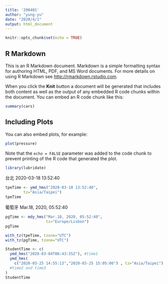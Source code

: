 ```yaml
---
title: '200401'
author: "yung-yu"
date: "2020/4/1"
output: html_document
---
```


```r
knitr::opts_chunk$set(echo = TRUE)
```

## R Markdown

This is an R Markdown document. Markdown is a simple formatting syntax for authoring HTML, PDF, and MS Word documents. For more details on using R Markdown see <http://rmarkdown.rstudio.com>.

When you click the **Knit** button a document will be generated that includes both content as well as the output of any embedded R code chunks within the document. You can embed an R code chunk like this:

```r
summary(cars)
```

## Including Plots

You can also embed plots, for example:

```r
plot(pressure)
```

Note that the `echo = FALSE` parameter was added to the code chunk to prevent printing of the R code that generated the plot.

```r
library(lubridate)
```
台北 2020-03-18 13:52:40
```r
tpeTime <- ymd_hms("2020-03-18 13:52:40",
        tz="Asia/Taipei")
tpeTime
```

葡萄牙 Mar.18, 2020, 05:52:40
```r
pgTime <- mdy_hms("Mar.18, 2020, 05:52:40",
                  tz="Europe/Lisbon")
pgTime
```

```r
with_tz(tpeTime, tzone="UTC")
with_tz(pgTime, tzone="UTC")
```

```r
StudentTime <- c(
  ymd_hms("2020-03-04T06:43:35Z"), #time1
  ymd_hms(
    c("2020-03-25 14:55:13","2020-03-25 15:05:06") , tz="Asia/Taipei")
  #time2 and time3
)
StudentTime
```

